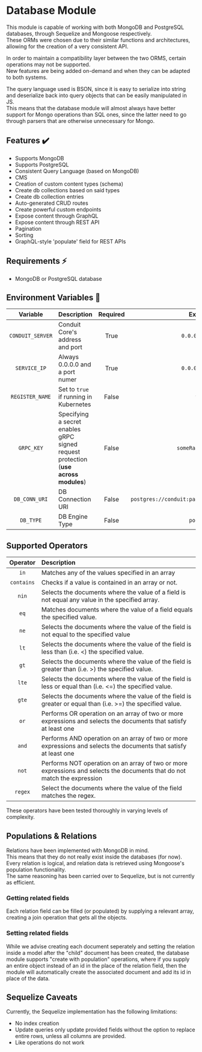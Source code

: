 # Database Module

This module is capable of working with both MongoDB and PostgreSQL databases, through Sequelize and Mongoose respectively.<br />
These ORMs were chosen due to their similar functions and architectures, allowing for the creation of a very consistent API.

In order to maintain a compatibility layer between the two ORMS, certain operations may not be supported.<br />
New features are being added on-demand and when they can be adapted to both systems.

The query language used is BSON, since it is easy to serialize into string and deserialize back into
query objects that can be easily manipulated in JS.<br />
This means that the database module will almost always have better support for Mongo operations than SQL ones, 
since the latter need to go through parsers that are otherwise unnecessary for Mongo.

## Features ✔️

- Supports MongoDB
- Supports PostgreSQL
- Consistent Query Language (based on MongoDB)
- CMS
- Creation of custom content types (schema)
- Create db collections based on said types
- Create db collection entries
- Auto-generated CRUD routes
- Create powerful custom endpoints
- Expose content through GraphQL
- Expose content through REST API
- Pagination
- Sorting
- GraphQL-style 'populate' field for REST APIs

## Requirements ⚡

- MongoDB or PostgreSQL database

## Environment Variables 📃 <a name="env-vars"></a>

|       Variable       | Description                                          | Required |      Example       | Default  |
|:--------------------:|:-----------------------------------------------------| :------: | :----------------: | :------: |
|   `CONDUIT_SERVER`   | Conduit Core's address and port                      |   True   |  `0.0.0.0:55152`   |    -     |
|     `SERVICE_IP`     | Always 0.0.0.0 and a port numer                      |   True   |  `0.0.0.0:55190`   |    -     |
|   `REGISTER_NAME`    | Set to `true` if running in Kubernetes               |   False  |       `true`       |    -     |
|     `GRPC_KEY`       | Specifying a secret enables gRPC signed request protection (**use across modules**) |   False  | `someRandomSecret` | - |
|   `DB_CONN_URI`      | DB Connection URI  |  False   | `postgres://conduit:pass@localhost:5432/conduit` | `mongodb://localhost:27017` |
|     `DB_TYPE`        | DB Engine Type     |  False   |                    `postgres`                    | `mongodb`                   |

## Supported Operators

|  Operator  | Description                                                                                                              |
| :--------: | :----------------------------------------------------------------------------------------------------------------------- |
| `in`       | Matches any of the values specified in an array                                                                          |
| `contains` | Checks if a value is contained in an array or not.                                                                       |
| `nin`      | Selects the documents where the value of a field is not equal any value in the specified array.                          |
| `eq`       | Matches documents where the value of a field equals the specified value.                                                 |
| `ne`       | Selects the documents where the value of the field is not equal to the specified value                                   |
| `lt`       | Selects the documents where the value of the field is less than (i.e. <) the specified value.                            |
| `gt`       | Selects the documents where the value of the field is greater than (i.e. >) the specified value.                         |
| `lte`      | Selects the documents where the value of the field is less or equal than (i.e. <=) the specified value.                  |
| `gte`      | Selects the documents where the value of the field is greater or equal than (i.e. >=) the specified value.               |
| `or`       | Performs OR operation on an array of two or more expressions and selects the documents that satisfy at least one         |
| `and`      | Performs AND operation on an array of two or more expressions and selects the documents that satisfy at least one        |
| `not`      | Performs NOT operation on an array of two or more expressions and selects the documents that do not match the expression |
| `regex`    | Select the documents where the value of the field matches the regex.                                                     |

These operators have been tested thoroughly in varying levels of complexity.

## Populations & Relations

Relations have been implemented with MongoDB in mind.<br />
This means that they do not really exist inside the databases (for now).<br />
Every relation is logical, and relation data is retrieved using Mongoose's population functionality.<br />
The same reasoning has been carried over to Sequelize, but is not currently as efficient.

### Getting related fields

Each relation field can be filled (or populated) by supplying a relevant array, creating a join operation that gets all the objects.

### Setting related fields

While we advise creating each document seperately and setting the relation inside a model after the "child" document 
has been created, the database module supports "create with population" operations, where if you supply an entire object 
instead of an id in the place of the relation field, then the module will automatically create the associated document and 
add its id in place of the data.

## Sequelize Caveats

Currently, the Sequelize implementation has the following limitations:
- No index creation
- Update queries only update provided fields without the option to replace entire rows, unless all columns are provided.
- Like operations do not work
